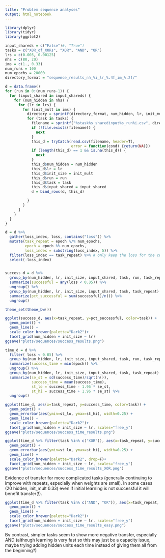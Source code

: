 ```yaml
---
title: "Problem sequence analyses"
output: html_notebook
---
```



```r
library(dplyr)
library(tidyr)
library(ggplot2)
```


```r
input_shareds = c("False")#, "True")
tasks = c("XOR_of_XORs", "XOR", "AND", "OR")
lrs = c(0.005, 0.00125)
nhs = c(80, 20)
ims = c(1., 0.33)
num_runs = 100
num_epochs = 20000
directory_format = "sequence_results_nh_%i_lr_%.4f_im_%.2f/"

d = data.frame()
for (run in 0:(num_runs-1)) {
  for (input_shared in input_shareds) {
    for (num_hidden in nhs) {
      for (lr in lrs) {
        for (init_mult in ims) {
          directory = sprintf(directory_format, num_hidden, lr, init_mult)
          for (task in tasks) {
            filename = sprintf("%stask%s_sharedinput%s_run%i.csv", directory, task, input_shared, run)
            if (!file.exists(filename)) {
              next
            }
            this_d = tryCatch(read.csv(filename, header=T),
                              error = function(cond) {return(NA)})
            if (length(this_d) == 1 && is.na(this_d)) {
              next
            }
            this_d$num_hidden = num_hidden
            this_d$lr = lr
            this_d$init_size = init_mult
            this_d$run = run
            this_d$task = task
            this_d$input_shared = input_shared
            d = bind_rows(d, this_d)

          } 
        }
      }
    }
  }
}
```

```r
d = d %>%
  gather(loss_index, loss, contains("loss")) %>%
  mutate(task_repeat = epoch %/% num_epochs,
         epoch = epoch %% num_epochs,
         loss_index = substring(loss_index, 5)) %>% 
  filter(loss_index == task_repeat) %>% # only keep the loss for the current task
  select(-loss_index)
  
```

```r
success_d = d %>%
  group_by(num_hidden, lr, init_size, input_shared, task, run, task_repeat) %>%
  summarize(successful = any(loss < 0.05)) %>%
  ungroup() %>%
  group_by(num_hidden, lr, init_size, input_shared, task, task_repeat) %>%
  summarize(pct_successful = sum(successful)/n()) %>%
  ungroup()
```

```r
theme_set(theme_bw())
```

```r
ggplot(success_d, aes(x=task_repeat, y=pct_successful, color=task)) +
  geom_point() +
  geom_line() +
  scale_color_brewer(palette="Dark2")+
  facet_grid(num_hidden + init_size ~ lr)
ggsave("plots/sequences/success_results.png")
```

```r
time_d = d %>%
  filter( loss < 0.05) %>%
  group_by(num_hidden, lr, init_size, input_shared, task, run, task_repeat) %>%
  summarize(success_time = min(epoch)) %>%
  ungroup() %>%
  group_by(num_hidden, lr, init_size, input_shared, task, task_repeat) %>%
  summarize(se_st = sd(success_time)/sqrt(n()),
            success_time = mean(success_time),
            st_lo = success_time - 1.96 * se_st,
            st_hi = success_time + 1.96 * se_st) %>%
  ungroup()
```


```r
ggplot(time_d, aes(x=task_repeat, y=success_time, color=task)) +
  geom_point() +
  geom_errorbar(aes(ymin=st_lo, ymax=st_hi), width=0.25) +
  geom_line() +
  scale_color_brewer(palette="Dark2")+
  facet_grid(num_hidden + init_size ~ lr, scales="free_y")
ggsave("plots/sequences/success_time_results.png")
```

```r
ggplot(time_d %>% filter(task %in% c("XOR")), aes(x=task_repeat, y=success_time, color=task)) +
  geom_point() +
  geom_errorbar(aes(ymin=st_lo, ymax=st_hi), width=0.25) +
  geom_line() +
  scale_color_brewer(palette="Dark2", drop=F)+
  facet_grid(num_hidden + init_size ~ lr, scales="free_y")
ggsave("plots/sequences/success_time_results_XOR.png")
```
Evidence of transfer for more complicated tasks (generally continuing to improve with repeats, especially when weights are small). In some cases (20 hidden, init_mult 0.33) even if initial learning is not successful it will benefit transfer(!).


```r
ggplot(time_d %>% filter(task %in% c("AND", "OR")), aes(x=task_repeat, y=success_time, color=task)) +
  geom_point() +
  geom_line() +
  scale_color_brewer(palette="Dark2")+
  facet_grid(num_hidden + init_size ~ lr, scales="free_y")
ggsave("plots/sequences/success_time_results_easy.png")
```

By contrast, simpler tasks seem to show more negative transfer, especially AND (although learning is very fast so this may just be a capacity issue, maybe trying adding hidden units each time instead of giving them all from the beginning?)